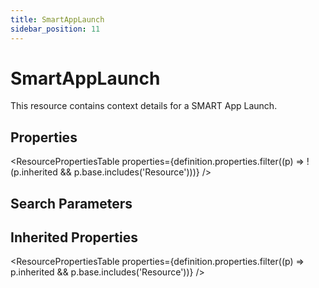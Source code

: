 ```yaml
---
title: SmartAppLaunch
sidebar_position: 11
---
```


# SmartAppLaunch

This resource contains context details for a SMART App Launch.



## Properties

<ResourcePropertiesTable properties={definition.properties.filter((p) => !(p.inherited && p.base.includes('Resource')))} />

## Search Parameters

<SearchParamsTable searchParams={definition.searchParameters} />

## Inherited Properties

<ResourcePropertiesTable properties={definition.properties.filter((p) => p.inherited && p.base.includes('Resource'))} />


